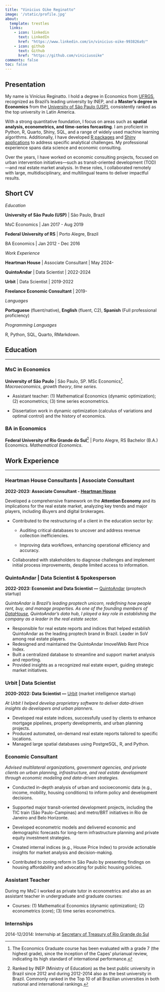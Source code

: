 ```yaml
---
title: "Vinicius Oike Reginatto"
image: '/static/profile.jpg'
about:
  template: trestles
  links:
    - icon: linkedin
      text: LinkedIn
      href: "https://www.linkedin.com/in/vinicius-oike-993826a9/"
    - icon: github
      text: Github
      href: "https://github.com/viniciusoike"
comments: false
toc: false
---
```


## Presentation

My name is Vinícius Reginatto. I hold a degree in Economics from [UFRGS](http://www.ufrgs.br/english/home), recognized as Brazil's leading university by INEP, and a **Master’s degree in Economics** from the [University of São Paulo (USP)](https://www.fea.usp.br/en), consistently ranked as the top university in Latin America.

With a strong quantitative foundation, I focus on areas such as **spatial analysis, econometrics, and time-series forcasting**. I am proficient in Python, R, Quarto, Shiny, SQL, and a range of widely used machine learning algorithms. Additionally, I have developed [R packages](https://github.com/viniciusoike/realestatebr) and [Shiny applications](https://restateinsight.com/my_apps) to address specific analytical challenges. My professional experience spans data science and economic consulting.

Over the years, I have worked on economic consulting projects, focused on urban intervention initiatives—such as transit-oriented development (TOD)—and real estate market analysis. In these roles, I collaborated remotely with large, multidisciplinary, and multilingual teams to deliver impactful results.

## Short CV

*Education*

**University of São Paulo (USP)** \| São Paulo, Brazil

MsC Economics \| Jan 2017 - Aug 2019

**Federal University of RS** \| Porto Alegre, Brazil

BA Economics \| Jan 2012 - Dec 2016

*Work Experience*

**Heartman House** \| Associate Consultant \| May 2024-

**QuintoAndar** \| Data Scientist \| 2022-2024

**Urbit** \| Data Scientist \| 2019-2022

**Freelance Economic Consultant** \| 2019-

*Languages*

**Portuguese** (fluent/native), **English** (fluent, C2), **Spanish** (Full professional proficiency)

*Programming Languages*

R, Python, SQL, Quarto, RMarkdown.

## Education

------------------------------------------------------------------------

### MsC in Economics

**University of São Paulo** \| São Paulo, SP. MSc Economics[^1]. *Macroeconomics*, *growth theory*, *time series*.

[^1]: The Economics Graduate course has been evaluated with a grade 7 (the highest grade), since the inception of the Capes' plurianual review, indicating its high standard of international performance.

-   Assistant teacher: (1) Mathematical Economics (dynamic optimization); (2) econometrics; (3) time series econometrics.

-   Dissertation work in dynamic optimization (calculus of variations and optimal control) and the history of economics.

### BA in Economics

**Federal University of Rio Grande do Sul**[^2] \| Porto Alegre, RS Bachelor (B.A.) Economics. *Mathematical Economics*.

[^2]: Ranked by INEP (Ministry of Education) as the best public university in Brazil since 2012 and during 2012-2014 also as the best university in Brazil. Commonly ranked in the Top 10 of all Brazilian universities in both national and international rankings.

## Work Experience

------------------------------------------------------------------------

### **Heartman House Consultants \| Associate Consultant**

**2022-2023: Associate Consultant - [Heartman House](https://heartman-house.com.br/en/)**

Developed a comprehensive framework on the **Attention Economy** and its implications for the real estate market, analyzing key trends and major players, including iBuyers and digital brokerages.

-   Contributed to the restructuring of a client in the education sector by:

    -   Auditing critical databases to uncover and address revenue collection inefficiencies.

    -   Improving data workflows, enhancing operational efficiency and accuracy.

-   Collaborated with stakeholders to diagnose challenges and implement initial process improvements, despite limited access to information.

### QuintoAndar \| Data Scientist & Spokesperson

**2022-2023: Economist and Data Scientist —** [QuintoAndar](https://conteudos.quintoandar.com.br/sobre-o-quintoandar/) (proptech startup)

*QuintoAndar is Brazil’s leading proptech unicorn, redefining how people rent, buy, and manage properties. As one of the founding members of [DataHouse](https://mkt.quintoandar.com.br/dados/), QuintoAndar’s data hub, I played a key role in establishing the company as a leader in the real estate sector.*

-   Responsible for real estate reports and indices that helped establish QuintoAndar as the leading proptech brand in Brazil. Leader in SoV among real estate players.
-   Redesigned and maintained the QuintoAndar ImovelWeb Rent Price Index.
-   Built a centralized database to streamline and support market analysis and reporting.
-   Provided insights as a recognized real estate expert, guiding strategic market initiatives.

### Urbit \| Data Scientist

**2020-2022: Data Scientist —** [Urbit](https://urbit.com.br) (market intelligence startup)

*At Urbit I helped develop proprietary software to deliver data-driven insights do developers and urban planners.*

-   Developed real estate indices, successfully used by clients to enhance mortgage pipelines, property developments, and urban planning projects.
-   Produced automated, on-demand real estate reports tailored to specific locations.
-   Managed large spatial databases using PostgreSQL, R, and Python.

### Economic Consultant

*Advised multilateral organizations, government agencies, and private clients on urban planning, infrastructure, and real estate development through economic modeling and data-driven strategies.*

-   Conducted in-depth analysis of urban and socioeconomic data (e.g., income, mobility, housing conditions) to inform policy and development decisions.

-   Supported major transit-oriented development projects, including the TIC train (São Paulo-Campinas) and metro/BRT initiatives in Rio de Janeiro and Belo Horizonte.

-   Developed econometric models and delivered economic and demographic forecasts for long-term infrastructure planning and private equity investment strategies.

-   Created internal indices (e.g., House Price Index) to provide actionable insights for market analysis and decision-making.

-   Contributed to zoning reform in São Paulo by presenting findings on housing affordability and advocating for public housing policies.

### Assistant Teacher

During my MsC I worked as private tutor in econometrics and also as an assistant teacher in undergraduate and graduate courses:

-   Courses: (1) Mathematical Economics (dynamic optimization); (2) econometrics (core); (3) time series econometrics.

### Internships

2014-12/2014: Internship at [Secretary of Treasury of Rio Grande do Sul](https://fazenda.rs.gov.br/inicial)
